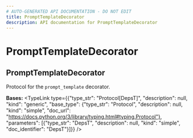 ```yaml
---
# AUTO-GENERATED API DOCUMENTATION - DO NOT EDIT
title: PromptTemplateDecorator
description: API documentation for PromptTemplateDecorator
---
```


# PromptTemplateDecorator

## <ApiType type="Class" path="prompt_templates/decorator/PromptTemplateDecorator" symbolName="PromptTemplateDecorator" /> PromptTemplateDecorator

Protocol for the `prompt_template` decorator.

**Bases:** 
<TypeLink type={{"type_str": "Protocol[DepsT]", "description": null, "kind": "generic", "base_type": {"type_str": "Protocol", "description": null, "kind": "simple", "doc_url": "https://docs.python.org/3/library/typing.html#typing.Protocol"}, "parameters": [{"type_str": "DepsT", "description": null, "kind": "simple", "doc_identifier": "DepsT"}]}} />

